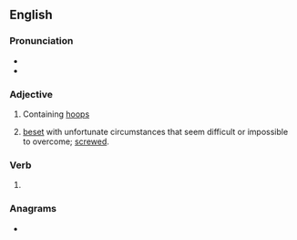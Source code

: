 ==English==

===Pronunciation===
* {{IPA|/huːpt/|lang=en}}
* {{rhymes|uːpt|lang=en}}

===Adjective===
{{en-adj}}

# Containing [[hoop]]s
# {{lb|en|western Canada|slang}} [[beset]] with unfortunate circumstances that seem difficult or impossible to overcome; [[screwed]].

===Verb===
{{head|en|verb form}}

# {{en-past of|hoop}}

===Anagrams===
* {{anagrams|en|poohed}}